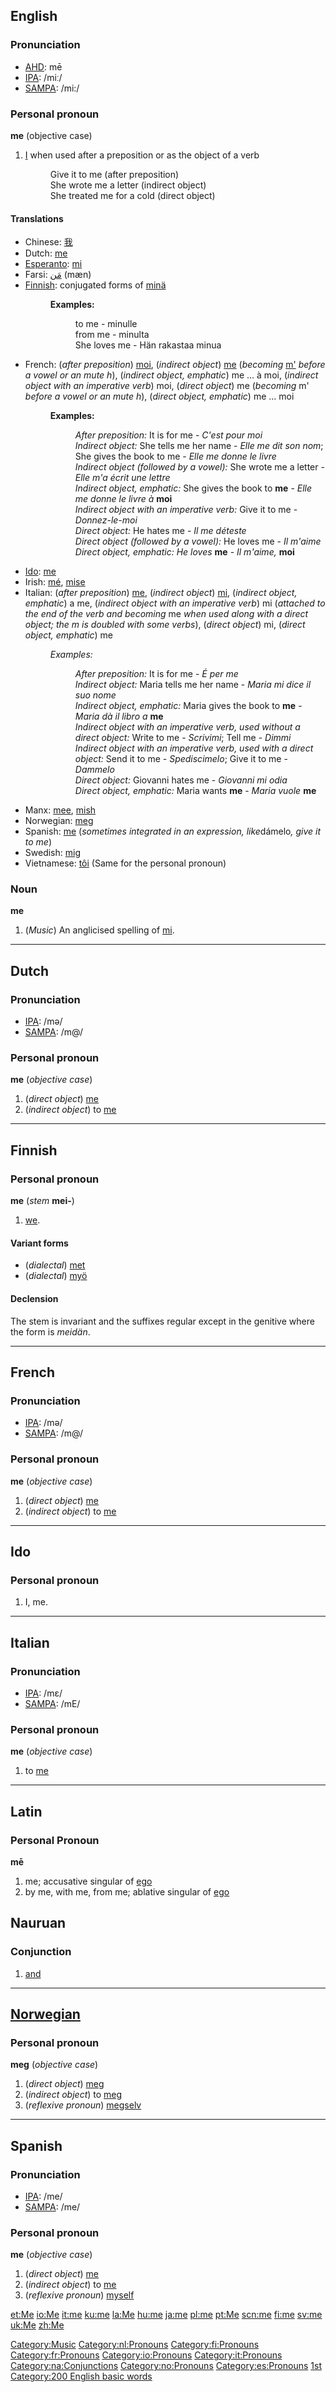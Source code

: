 ==English==
===Pronunciation===
*[[w:AHD|AHD]]: mē
*[[w:IPA|IPA]]: /miː/
*[[w:SAMPA|SAMPA]]: /mi:/

===Personal pronoun===
'''me''' (objective case)
#[[I]] when used after a preposition or as the object of a verb
#:Give it to me (after preposition)
#:She wrote me a letter (indirect object)
#:She treated me for a cold (direct object)

====Translations====
*Chinese: [[我]]
*Dutch: [[#Dutch|me]]
*[[Esperanto]]: [[mi]]
*Farsi: [[مَن]] (mæn)
*[[Finnish]]: conjugated forms of [[minä]]
*:'''Examples:'''
*::to me - minulle
*::from me - minulta
*::She loves me - Hän rakastaa minua
*French: (''after preposition'') [[moi]], (''indirect object'') [[#French|me]] (''becoming'' [[m']] ''before a vowel or an mute h''), (''indirect object, emphatic'') me ... à moi, (''indirect object with an imperative verb'') moi, (''direct object'') me (''becoming'' m' ''before a vowel or an mute h''), (''direct object, emphatic'') me ... moi
*:'''Examples:'''
*::''After preposition:'' It is for me - ''C'est pour moi''
*::''Indirect object:'' She tells me her name - ''Elle me dit son nom''; She gives the book to me - ''Elle me donne le livre''
*::''Indirect object (followed by a vowel):'' She wrote me a letter - ''Elle m'a écrit une lettre''
*::''Indirect object, emphatic:'' She gives the book to '''me''' - ''Elle me donne le livre à'' '''moi'''
*::''Indirect object with an imperative verb:'' Give it to me - ''Donnez-le-moi''
*::''Direct object:'' He hates me - ''Il me déteste''
*::''Direct object (followed by a vowel):'' He loves me - ''Il m'aime''
*::''Direct object, emphatic:'' ''He loves'' '''me''' - ''Il m'aime,'' '''moi'''
*[[Ido]]: [[me]]
*Irish: [[mé]], [[mise]]
*Italian: (''after preposition'') [[#Italian|me]], (''indirect object'') [[mi]], (''indirect object, emphatic'') a me, (''indirect object with an imperative verb'') mi (''attached to the end of the verb and becoming'' me ''when used along with a direct object; the m is doubled with some verbs''), (''direct object'') mi, (''direct object, emphatic'') me
*:''Examples:''
*::''After preposition:'' It is for me - ''É per me''
*::''Indirect object:'' Maria tells me her name - ''Maria mi dice il suo nome''
*::''Indirect object, emphatic:'' Maria gives the book to '''me''' - ''Maria dà il libro a'' '''me'''
*::''Indirect object with an imperative verb, used without a direct object:'' Write to me - ''Scrivimi''; Tell me - ''Dimmi''
*::''Indirect object with an imperative verb, used with a direct object:'' Send it to me - ''Spediscimelo''; Give it to me - ''Dammelo''
*::''Direct object:'' Giovanni hates me - ''Giovanni mi odia''
*::''Direct object, emphatic:'' Maria wants '''me''' - ''Maria vuole'' '''me'''
*Manx: [[mee]], [[mish]]
*Norwegian: [[meg]]
*Spanish: [[#Spanish|me]] (''sometimes integrated in an expression, like ''dámelo'', give it to me'')
*Swedish: [[mig]]
*Vietnamese: [[tôi]] (Same for the personal pronoun)

===Noun===
'''me'''

#(''Music'') An anglicised spelling of [[mi]].
[[Category:Music]]
----
==Dutch==
===Pronunciation===
*[[w:IPA|IPA]]: /mə/
*[[w:SAMPA|SAMPA]]: /m@/

===Personal pronoun===
'''me''' (''objective case'')

#(''direct object'') [[#English|me]]
#(''indirect object'') to [[#English|me]]

[[Category:nl:Pronouns]]
----

==Finnish==

===Personal pronoun===
'''me''' (''stem'' '''mei-''')

# [[we]].

====Variant forms====
*(''dialectal'') [[met#Finnish|met]]
*(''dialectal'') [[myö]]

====Declension====
The stem is invariant and the suffixes regular except in the genitive where the form is ''meidän''.

[[Category:fi:Pronouns]]
----

==French==
===Pronunciation===
*[[w:IPA|IPA]]: /mə/
*[[w:SAMPA|SAMPA]]: /m@/

===Personal pronoun===
'''me''' (''objective case'')

#(''direct object'') [[#English|me]]
#(''indirect object'') to [[#English|me]]
[[Category:fr:Pronouns]]
----

==Ido==
===Personal pronoun===
# I, me.
[[Category:io:Pronouns]]

----
==Italian==
===Pronunciation===
*[[w:IPA|IPA]]: /mε/
*[[w:SAMPA|SAMPA]]: /mE/

===Personal pronoun===
'''me''' (''objective case'')

#to [[#English|me]]
[[Category:it:Pronouns]]
----

==Latin==
===Personal Pronoun===
'''m&#275;'''
# me; accusative singular of [[ego]]
# by me, with me, from me; ablative singular of [[ego]]

==Nauruan==
===Conjunction===
# [[and]]
[[Category:na:Conjunctions]]
----

==[[Norwegian]]==
===Personal pronoun===
'''meg''' (''objective case'')

#(''direct object'') [[#Norwegian|meg]]
#(''indirect object'') to [[#Norwegian|meg]]
#(''reflexive pronoun'') [[megselv]]
[[Category:no:Pronouns]]
----

==Spanish==
===Pronunciation===
*[[w:IPA|IPA]]: /me/
*[[w:SAMPA|SAMPA]]: /me/

===Personal pronoun===
'''me''' (''objective case'')

#(''direct object'') [[#English|me]]
#(''indirect object'') to [[#English|me]]
#(''reflexive pronoun'') [[myself]]
[[Category:es:Pronouns]]


[[Category:Pronouns|1st]]

[[Category:200 English basic words]]

[[et:Me]]
[[io:Me]]
[[it:me]]
[[ku:me]]
[[la:Me]]
[[hu:me]]
[[ja:me]]
[[pl:me]]
[[pt:Me]]
[[scn:me]]
[[fi:me]]
[[sv:me]]
[[uk:Me]]
[[zh:Me]]